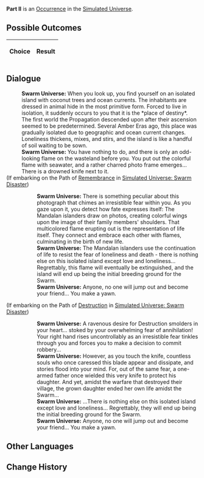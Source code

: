 {{Simulated Universe Event Infobox
|title         = Part II
|image         = 1.png
|type          =
|domains_su    = 
|domains_ext   = 
|domains_swarm = 
|domains_gng   = 
|requirements  =
|prev          = 
|next          = 
|indexRewards  =
|characters    = 
}}
'''Part II''' is an [[Simulated Universe/Occurrence|Occurrence]] in the [[Simulated Universe]].

==Possible Outcomes==
{| class="article-table"
!Choice
!Result

|}

<!--
==Gameplay Notes==

-->
==Dialogue==
{{Dialogue Start}}
:'''Swarm Universe:''' When you look up, you find yourself on an isolated island with coconut trees and ocean currents. The inhabitants are dressed in animal hide in the most primitive form. Forced to live in isolation, it suddenly occurs to you that it is the *place of destiny*. The first world the Propagation descended upon after their ascension seemed to be predetermined. Several Amber Eras ago, this place was gradually isolated due to geographic and ocean current changes. Loneliness thickens, mixes, and stirs, and the island is like a handful of soil waiting to be sown.
:'''Swarm Universe:''' You have nothing to do, and there is only an odd-looking flame on the wasteland before you. You put out the colorful flame with seawater, and a rather charred photo frame emerges... There is a drowned knife next to it.
;(If embarking on the Path of [[Simulated Universe/Paths#Remembrance|Remembrance]] in [[Simulated Universe: Swarm Disaster]])
:{{SU Special Dialogue|Remembrance|Speak with the photo frame.|This is something you often do... Does everyone have that many friends?}}
::'''Swarm Universe:''' There is something peculiar about this photograph that chimes an irresistible fear within you. As you gaze upon it, you detect how fate expresses itself: The Mandalan islanders draw on photos, creating colorful wings upon the image of their family members' shoulders. That multicolored flame erupting out is the representation of life itself. They connect and embrace each other with flames, culminating in the birth of new life.
::'''Swarm Universe:''' The Mandalan islanders use the continuation of life to resist the fear of loneliness and death - there is nothing else on this isolated island except love and loneliness... Regrettably, this flame will eventually be extinguished, and the island will end up being the initial breeding ground for the Swarm.
::'''Swarm Universe:''' Anyone, no one will jump out and become your friend... You make a yawn.
;(If embarking on the Path of [[Simulated Universe/Paths#Destruction|Destruction]] in [[Simulated Universe: Swarm Disaster]])
:{{SU Special Dialogue|Destruction|Make a small cut with a small knife!|You don't know why such a thought occurred, but you only live once!}}
::'''Swarm Universe:''' A ravenous desire for Destruction smolders in your heart... stoked by your overwhelming fear of annihilation! Your right hand rises uncontrollably as an irresistible fear tinkles through you and forces you to make a decision to commit robbery...
::'''Swarm Universe:''' However, as you touch the knife, countless souls who once caressed this blade appear and dissipate, and stories flood into your mind. For, out of the same fear, a one-armed father once wielded this very knife to protect his daughter. And yet, amidst the warfare that destroyed their village, the grown daughter ended her own life amidst the Swarm...
::'''Swarm Universe:''' ...There is nothing else on this isolated island except love and loneliness... Regrettably, they will end up being the initial breeding ground for the Swarm.
::'''Swarm Universe:''' Anyone, no one will jump out and become your friend... You make a yawn.
{{Dialogue End}}

==Other Languages==
{{Other Languages
|en   = Part II
|zhs  = 其二
|zht  = 其二
|ja   = その2
|ko   = II
|es   = Parte II
|fr   = Partie II
|ru   = II
|th   = ตอน 2
|vi   = Phần 2
|de   = Teil 2
|id   = Bagian II
|pt   = Parte II
}}

==Change History==
{{Change History|<!--unknown-->}}
